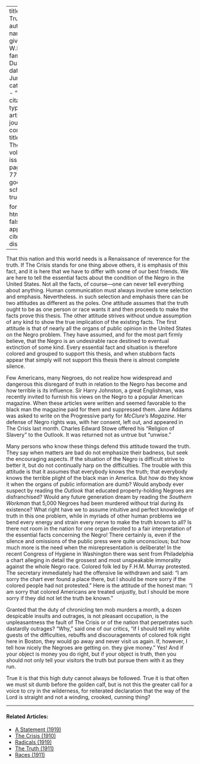 
---
title: 'The Truth'
author:
  - name:
      given: W.E.B.
      family: Du Bois
date: Jun. 1912
categories: 
  - ""
citation: 
  type: article-journal
  container-title: The Crisis
  volume: 5
  issue: 2
  page: 76--77
google-scholar: true

format:
  html:
    toc: false
    appendix-cite-as: display
---



That this nation and this world needs is a Renaissance of reverence for the truth. If <span class="crisis-title">The Crisis</span> stands for one thing above others, it is emphasis of this fact, and it is here that we have to differ with some of our best friends. We are here to tell the essential facts about the condition of the Negro in the United States. Not all the facts, of course—one can never tell everything about anything. Human communication must always involve some selection and emphasis. Nevertheless. in such selection and emphasis there can be two attitudes as different as the poles. One attitude assumes that the truth ought to be as one person or race wants it and then proceeds to make the facts prove this thesis. The other attitude strives without undue assumption of any kind to show the true implication of the existing facts. The first attitude is that of nearly all the organs of public opinion in the
United States on the Negro problem. They have assumed, and for the most part firmly believe, that the Negro is an undesirable race destined to eventual extinction of some kind. Every essential fact and situation is therefore colored and grouped to support this thesis, and when stubborn facts appear that simply will not support this thesis there is almost complete silence.

Few Americans, many Negroes, do not realize how widespread and dangerous this disregard of truth in relation to the Negro has become and how terrible is its influence. Sir Harry Johnston, a great Englishman, was recently invited to furnish his views on the Negro to a popular American magazine. When these articles were written and seemed favorable to the black man the magazine paid for them and suppressed them. Jane Addams was asked to write on the Progressive party for *McClure's Magazine*. Her defense of Negro rights was, with her consent, left out, and appeared in <span class="crisis-title">The Crisis</span> last month. Charles Edward Stowe offered his "Religion of Slavery" to the Outlook. It was returned not as untrue but "unwise."

Many persons who know these things defend this attitude toward the truth. They say when matters are bad do not emphasize their badness, but seek the encouraging aspects. If the situation of the Negro is difficult strive to better it, but do not continually harp on the difficulties. The trouble with this attitude is that it assumes that everybody knows the truth; that everybody knows the terrible plight of the black man in America. But how do they know it when the organs of public information are dumb? Would anybody ever suspect by reading the *Outlook* that educated property-holding Negroes are disfranchised? Would any future generation dream by reading the *Southern Workman* that 5,000 Negroes had been murdered without trial during its existence? What right have we to assume intuitive and perfect knowledge of
truth in this one problem, while in myriads of other human problems we bend every energy and strain every nerve to make the truth known to all? Is there not room in the nation for one organ devoted to a fair interpretation of the essential facts concerning the Negro! There certainly is, even if the silence and omissions of the public press were quite unconscious; but how much more is the need when the misrepresentation is deliberate! In the recent Congress of Hygiene in Washington there was sent from Philadelphia a chart alleging in detail the grossest and most unspeakable immorality against the whole Negro race. Colored folk led by F.H.M. Murray protested. The secretary immediately had the offensive lie withdrawn and said: "I am sorry the chart ever found a place there, but I should be more sorry if the colored people had not protested." Here is the attitude of the honest man: "I am sorry that colored Americans are treated unjustly, but I should be more sorry if they did not let the truth be known."

Granted that the duty of chronicling ten mob murders a month, a dozen despicable insults and outrages, is not pleasant occupation, is the unpleasantness the fault of <span class="crisis-title">The Crisis</span> or of the nation that perpetrates such dastardly outrages? "Why," said one of our critics, "if I should tell my white guests of the difficulties, rebuffs and discouragements of colored folk right here in Boston, they would go away and never visit us again. If, however, I tell how nicely the Negroes are getting on. they give money." Yes! And if your object is money you do right, but if your object is truth, then you should not only tell your visitors the truth but pursue them with it as they run.

True it is that this high duty cannot always be followed. True it is that often we must sit dumb before the golden calf, but is not this the greater call for a voice to cry in the wilderness, for reiterated declaration that the way of the Lord is straight and not a winding, crooked, cunning thing?

<!-- Similar articles start here -->
<div  class="clear-wrap"></div>
<hr>
#### Related Articles:

* [A Statement (1919)](/Volumes/19/01/statement.html)
* [The Crisis (1910)](/Volumes/01/01/TheCrisis.html)
* [Radicals (1919)](/Volumes/19/02/radicals.html)
* [The Truth (1911)](/Volumes/01/06/truth.html)
* [Races (1911)](/Volumes/02/04/races.html)

<!-- Similar articles end here -->